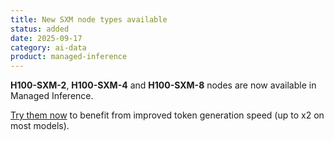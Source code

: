 ```yaml
---
title: New SXM node types available
status: added
date: 2025-09-17
category: ai-data
product: managed-inference
---
```


**H100-SXM-2**, **H100-SXM-4** and **H100-SXM-8** nodes are now available in Managed Inference.

[Try them now](https://account.scaleway.com/?service=elementsinference/deployments/fr-par) to benefit from improved token generation speed (up to x2 on most models).

